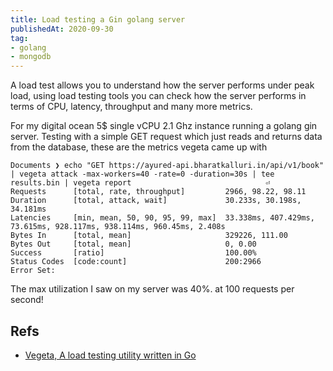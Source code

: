 ```yaml
---
title: Load testing a Gin golang server
publishedAt: 2020-09-30
tag:
- golang
- mongodb
---
```


A load test allows you to understand how the server performs under peak load, using load testing tools you can check how the server performs in
terms of CPU, latency, throughput and many more metrics.

For my digital ocean 5$ single vCPU 2.1 Ghz instance running a golang gin server. Testing with a simple GET request which just reads and
returns data from the database, these are the metrics vegeta came up with

```
Documents ❯ echo "GET https://ayured-api.bharatkalluri.in/api/v1/book" | vegeta attack -max-workers=40 -rate=0 -duration=30s | tee results.bin | vegeta report                              ⏎
Requests      [total, rate, throughput]         2966, 98.22, 98.11
Duration      [total, attack, wait]             30.233s, 30.198s, 34.181ms
Latencies     [min, mean, 50, 90, 95, 99, max]  33.338ms, 407.429ms, 73.615ms, 928.117ms, 938.114ms, 960.45ms, 2.408s
Bytes In      [total, mean]                     329226, 111.00
Bytes Out     [total, mean]                     0, 0.00
Success       [ratio]                           100.00%
Status Codes  [code:count]                      200:2966  
Error Set:
```

The max utilization I saw on my server was 40%. at 100 requests per second!

## Refs

- [Vegeta, A load testing utility written in Go](https://github.com/tsenart/vegeta)